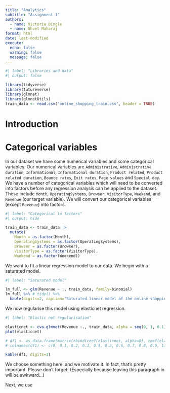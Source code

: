 ```yaml
---
title: "Analytics"
subtitle: "Assignment 1"
authors:
  - name: Victoria Dingle
  - name: Shvet Maharaj
format: html
date: last-modified
execute:
  echo: false
  warning: false
  message: false
---
```


```r
#| label: "Libraries and data"
#| output: false

library(tidyverse)
library(futureverse)
library(glmnet)
library(glmnetUtils)
train_data <- read.csv("online_shopping_train.csv", header = TRUE)

```

# Introduction

# Categorical variables
In our dataset we have some numerical variables and some categorical variables.
Our numerical variables are `Administrative`, `Administrative duration`, `Informational`, `Informational duration`, `Product related`, `Product related duration`, `Bounce rates`, `Exit rates`, `Page values` and `Special day`.
We have a number of categorical variables which will need to be converted into factors before any regression analysis can be applied to the dataset. These include `Month`, `OperatingSystems`, `Browser`, `VisitorType`, `Weekend`, and `Revenue` (our target variable). We will convert our categorical variables (except `Revenue`) into factors.

```r
#| label: "Categorical to factors"
#| output: hide

train_data <- train_data |> 
  mutate(
    Month = as.factor(Month), 
    OperatingSystems = as.factor(OperatingSystems), 
    Browser = as.factor(Browser), 
    VisitorType = as.factor(VisitorType), 
    Weekend = as.factor(Weekend))
```

We want to fit a linear regression model to our data. We begin with a saturated model.

```r
#| label: "Saturated model"

lm_full <- glm(Revenue ~ ., train_data, family=binomial)
lm_full %>% # tidy() %>%
  kable(digits=2, caption="Saturated linear model of the online shopping data") #Fix this...
```
We now regularise this model using elasticnet regression.
```r
#| label: "Elastic net regularisation"

elasticnet <- cva.glmnet(Revenue ~., train_data, alpha = seq(0, 1, 0.1), nfolds=10, family=binomial) # Fix
plot(elasticnet)

# df1 <- as.data.frame(matrix(cbind(coef(elasticnet, alpha=0), coef(elasticnet, alpha=0.1), coef(elasticnet, alpha=0.2), coef(elasticnet, alpha=0.3), coef(elasticnet, alpha=0.4), coef(elasticnet, alpha=0.5), coef(elasticnet, alpha=0.6), coef(elasticnet, alpha=0.7), coef(elasticnet, alpha=0.8), coef(elasticnet, alpha=0.9), coef(elasticnet, alpha=1)), ncol=11))
# colnames(df1) <- c(0, 0.1, 0.2, 0.3, 0.4, 0.5, 0.6, 0.7, 0.8, 0.9, 1)

kable(df1, digits=3)
```

We choose something here, and we motivate it. In fact, that's pretty important. Please don't forget! (Especially because leaving this paragraph in will be awkward...)

Next, we use 
